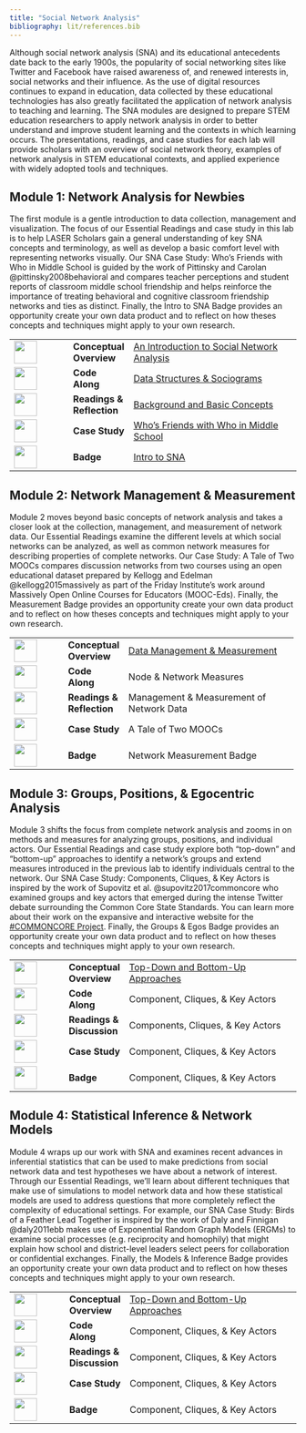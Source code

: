 ```yaml
---
title: "Social Network Analysis"
bibliography: lit/references.bib
---
```


Although social network analysis (SNA) and its educational antecedents date back to the early 1900s, the popularity of social networking sites like Twitter and Facebook have raised awareness of, and renewed interests in, social networks and their influence. As the use of digital resources continues to expand in education, data collected by these educational technologies has also greatly facilitated the application of network analysis to teaching and learning. The SNA modules are designed to prepare STEM education researchers to apply network analysis in order to better understand and improve student learning and the contexts in which learning occurs. The presentations, readings, and case studies for each lab will provide scholars with an overview of social network theory, examples of network analysis in STEM educational contexts, and applied experience with widely adopted tools and techniques.

## Module 1: Network Analysis for Newbies

The first module is a gentle introduction to data collection, management and visualization. The focus of our Essential Readings and case study in this lab is to help LASER Scholars gain a general understanding of key SNA concepts and terminology, as well as develop a basic comfort level with representing networks visually. Our SNA Case Study: Who's Friends with Who in Middle School is guided by the work of Pittinsky and Carolan @pittinsky2008behavioral and compares teacher perceptions and student reports of classroom middle school friendship and helps reinforce the importance of treating behavioral and cognitive classroom friendship networks and ties as distinct. Finally, the Intro to SNA Badge provides an opportunity create your own data product and to reflect on how theses concepts and techniques might apply to your own research.

+-------------------------------------------------+----------------+----------------------------------------------------------------------------------------------------------------------------------------------------+
| ![](images/conceptual-overview.png){width="40"} | **Conceptual\  | [An Introduction to Social Network Analysis](https://laser-institute.github.io/network-analysis/lab-1/sna-1-conceptual-overview.html#/title-slide) |
|                                                 | Overview**     |                                                                                                                                                    |
+-------------------------------------------------+----------------+----------------------------------------------------------------------------------------------------------------------------------------------------+
| ![](images/code-along.png){width="40"}          | **Code Along** | [Data Structures & Sociograms](https://laser-institute.github.io/network-analysis/lab-1/sna-1-code-along-R.html#/title-slide)                      |
+-------------------------------------------------+----------------+----------------------------------------------------------------------------------------------------------------------------------------------------+
| ![](images/reading.png){width="40"}             | **Readings &\  | [Background and Basic Concepts](https://laser-institute.github.io/network-analysis/lab-1/sna-lab-1-readings.html)                                  |
|                                                 | Reflection**   |                                                                                                                                                    |
+-------------------------------------------------+----------------+----------------------------------------------------------------------------------------------------------------------------------------------------+
| ![](images/case-study.png){width="40"}          | **Case Study** | [Who's Friends with Who in Middle School](https://laser-institute.github.io/network-analysis/lab-1/sna-1-case-study-key-R.html)                    |
+-------------------------------------------------+----------------+----------------------------------------------------------------------------------------------------------------------------------------------------+
| ![](images/laser-hex.png){width="40"}           | **Badge**      | [Intro to SNA](https://laser-institute.github.io/network-analysis/lab-1/sna-1-badge.html)                                                          |
+-------------------------------------------------+----------------+----------------------------------------------------------------------------------------------------------------------------------------------------+

## Module 2: Network Management & Measurement

Module 2 moves beyond basic concepts of network analysis and takes a closer look at the collection, management, and measurement of network data. Our Essential Readings examine the different levels at which social networks can be analyzed, as well as common network measures for describing properties of complete networks. Our Case Study: A Tale of Two MOOCs compares discussion networks from two courses using an open educational dataset prepared by Kellogg and Edelman @kellogg2015massively as part of the Friday Institute's work around Massively Open Online Courses for Educators (MOOC-Eds). Finally, the Measurement Badge provides an opportunity create your own data product and to reflect on how theses concepts and techniques might apply to your own research.

+------------------------------------------+----------------+---------------------------------------------------------------------------------------------------------------------------------------+
| ![](images/presentation.png){width="40"} | **Conceptual\  | [Data Management & Measurement](https://laser-institute.github.io/network-analysis/lab-1/sna-1-conceptual-overview.html#/title-slide) |
|                                          | Overview**     |                                                                                                                                       |
+------------------------------------------+----------------+---------------------------------------------------------------------------------------------------------------------------------------+
| ![](images/presentation.png){width="40"} | **Code Along** | Node & Network Measures                                                                                                               |
+------------------------------------------+----------------+---------------------------------------------------------------------------------------------------------------------------------------+
| ![](images/reading.png){width="40"}      | **Readings &\  | Management & Measurement of Network Data                                                                                              |
|                                          | Reflection**   |                                                                                                                                       |
+------------------------------------------+----------------+---------------------------------------------------------------------------------------------------------------------------------------+
| ![](images/case-study.png){width="40"}   | **Case Study** | A Tale of Two MOOCs                                                                                                                   |
+------------------------------------------+----------------+---------------------------------------------------------------------------------------------------------------------------------------+
| ![](images/laser-hex.png){width="40"}    | **Badge**      | Network Measurement Badge                                                                                                             |
+------------------------------------------+----------------+---------------------------------------------------------------------------------------------------------------------------------------+

## Module 3: Groups, Positions, & Egocentric Analysis

Module 3 shifts the focus from complete network analysis and zooms in on methods and measures for analyzing groups, positions, and individual actors. Our Essential Readings and case study explore both "top-down" and "bottom-up" approaches to identify a network's groups and extend measures introduced in the previous lab to identify individuals central to the network. Our SNA Case Study: Components, Cliques, & Key Actors is inspired by the work of Supovitz et al. @supovitz2017commoncore who examined groups and key actors that emerged during the intense Twitter debate surrounding the Common Core State Standards. You can learn more about their work on the expansive and interactive website for the [#COMMONCORE Project](https://www.hashtagcommoncore.com/). Finally, the Groups & Egos Badge provides an opportunity create your own data product and to reflect on how theses concepts and techniques might apply to your own research.

+------------------------------------------+----------------+-------------------------------------------------------------------------------------------------------------------------------------------+
| ![](images/presentation.png){width="40"} | **Conceptual \ | [Top-Down and Bottom-Up Approaches](https://laser-institute.github.io/network-analysis/lab-1/sna-1-conceptual-overview.html#/title-slide) |
|                                          | Overview**     |                                                                                                                                           |
+------------------------------------------+----------------+-------------------------------------------------------------------------------------------------------------------------------------------+
| ![](images/presentation.png){width="40"} | **Code Along** | Component, Cliques, & Key Actors                                                                                                          |
+------------------------------------------+----------------+-------------------------------------------------------------------------------------------------------------------------------------------+
| ![](images/reading.png){width="40"}      | **Readings & \ | Components, Cliques, & Key Actors                                                                                                         |
|                                          | Discussion**   |                                                                                                                                           |
+------------------------------------------+----------------+-------------------------------------------------------------------------------------------------------------------------------------------+
| ![](images/case-study.png){width="40"}   | **Case Study** | Component, Cliques, & Key Actors                                                                                                          |
+------------------------------------------+----------------+-------------------------------------------------------------------------------------------------------------------------------------------+
| ![](images/laser-hex.png){width="40"}    | **Badge**      | Component, Cliques, & Key Actors                                                                                                          |
+------------------------------------------+----------------+-------------------------------------------------------------------------------------------------------------------------------------------+

## Module 4: Statistical Inference & Network Models

Module 4 wraps up our work with SNA and examines recent advances in inferential statistics that can be used to make predictions from social network data and test hypotheses we have about a network of interest. Through our Essential Readings, we'll learn about different techniques that make use of simulations to model network data and how these statistical models are used to address questions that more completely reflect the complexity of educational settings. For example, our SNA Case Study: Birds of a Feather Lead Together is inspired by the work of Daly and Finnigan @daly2011ebb makes use of Exponential Random Graph Models (ERGMs) to examine social processes (e.g. reciprocity and homophily) that might explain how school and district-level leaders select peers for collaboration or confidential exchanges. Finally, the Models & Inference Badge provides an opportunity create your own data product and to reflect on how theses concepts and techniques might apply to your own research.

+------------------------------------------+-------------------+-------------------------------------------------------------------------------------------------------------------------------------------+
| ![](images/presentation.png){width="40"} | **Conceptual\     | [Top-Down and Bottom-Up Approaches](https://laser-institute.github.io/network-analysis/lab-1/sna-1-conceptual-overview.html#/title-slide) |
|                                          | Overview**        |                                                                                                                                           |
+------------------------------------------+-------------------+-------------------------------------------------------------------------------------------------------------------------------------------+
| ![](images/presentation.png){width="40"} | **Code Along**    | Component, Cliques, & Key Actors                                                                                                          |
+------------------------------------------+-------------------+-------------------------------------------------------------------------------------------------------------------------------------------+
| ![](images/reading.png){width="40"}      | **Readings &\     | Component, Cliques, & Key Actors                                                                                                          |
|                                          | Discussion**      |                                                                                                                                           |
+------------------------------------------+-------------------+-------------------------------------------------------------------------------------------------------------------------------------------+
| ![](images/case-study.png){width="40"}   | **Case Study**    | Component, Cliques, & Key Actors                                                                                                          |
+------------------------------------------+-------------------+-------------------------------------------------------------------------------------------------------------------------------------------+
| ![](images/laser-hex.png){width="40"}    | **Badge**         | Component, Cliques, & Key Actors                                                                                                          |
+------------------------------------------+-------------------+-------------------------------------------------------------------------------------------------------------------------------------------+
